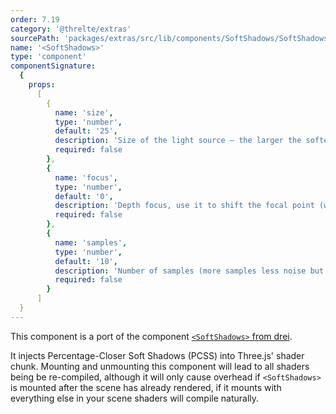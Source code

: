 ```yaml
---
order: 7.19
category: '@threlte/extras'
sourcePath: 'packages/extras/src/lib/components/SoftShadows/SoftShadows.svelte'
name: '<SoftShadows>'
type: 'component'
componentSignature:
  {
    props:
      [
        {
          name: 'size',
          type: 'number',
          default: '25',
          description: 'Size of the light source – the larger the softer the light',
          required: false
        },
        {
          name: 'focus',
          type: 'number',
          default: '0',
          description: 'Depth focus, use it to shift the focal point (where the shadow is the sharpest)',
          required: false
        },
        {
          name: 'samples',
          type: 'number',
          default: '10',
          description: 'Number of samples (more samples less noise but more expensive)',
          required: false
        }
      ]
  }
---
```


This component is a port of the component [`<SoftShadows>` from drei](https://github.com/pmndrs/drei/blob/master/src/core/softShadows.tsx).

It injects Percentage-Closer Soft Shadows (PCSS) into Three.js' shader chunk. Mounting and unmounting this component will lead to all shaders being be re-compiled, although it will only cause overhead if `<SoftShadows>` is mounted after the scene has already rendered, if it mounts with everything else in your scene shaders will compile naturally.

<Example path="extras/soft-shadows" />
